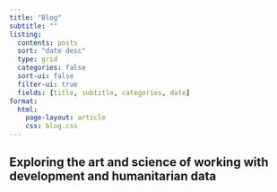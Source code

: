 ```yaml
---
title: "Blog"
subtitle: ""
listing:
  contents: posts
  sort: "date desc"
  type: grid
  categories: false
  sort-ui: false
  filter-ui: true
  fields: [title, subtitle, categories, date]
format: 
  html: 
    page-layout: article
    css: blog.css
---
```


## Exploring the art and science of working with development and humanitarian data

